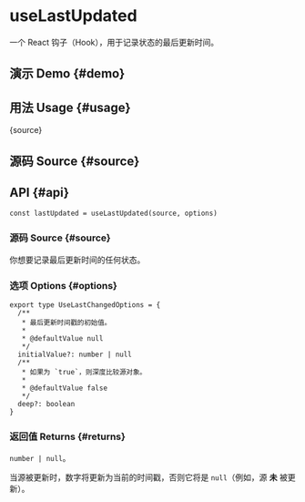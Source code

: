 # useLastUpdated


<HooksType category="Utilities" />

一个 React 钩子（Hook），用于记录状态的最后更新时间。

## 演示 Demo \{#demo}


<App />

## 用法 Usage \{#usage}


<RawCode>{source}</RawCode>

## 源码 Source \{#source}


<Source />

## API \{#api}

```tsx
const lastUpdated = useLastUpdated(source, options)
```

### 源码 Source \{#source}

你想要记录最后更新时间的任何状态。

### 选项 Options \{#options}

```tsx
export type UseLastChangedOptions = {
  /**
   * 最后更新时间戳的初始值。
   *
   * @defaultValue null
   */
  initialValue?: number | null
  /**
   * 如果为 `true`，则深度比较源对象。
   *
   * @defaultValue false
   */
  deep?: boolean
}
```

### 返回值 Returns \{#returns}

`number | null`。

当源被更新时，数字将更新为当前的时间戳，否则它将是 `null`（例如，源 **未** 被更新）。
